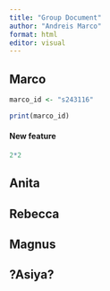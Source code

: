 ```yaml
---
title: "Group Document"
author: "Andreis Marco"
format: html
editor: visual
---
```


## Marco

```r
marco_id <- "s243116"
```

```r
print(marco_id)
```

#### New feature

```r
2*2
```

## Anita

## Rebecca

## Magnus

## ?Asiya?
